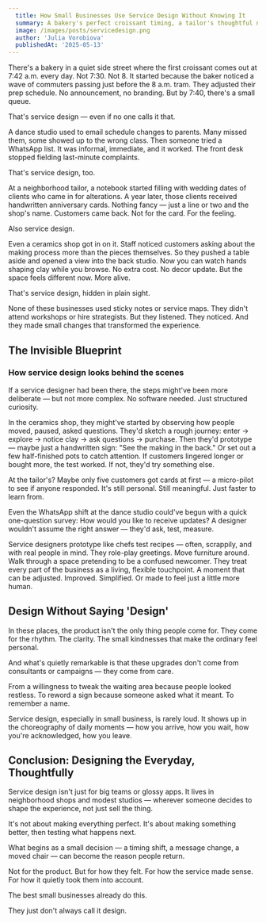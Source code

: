 ```yaml
---
  title: How Small Businesses Use Service Design Without Knowing It
  summary: A bakery's perfect croissant timing, a tailor's thoughtful notes, a ceramics shop's open studio - how small businesses master service design through simple, intuitive actions that create lasting customer connections.
  image: /images/posts/servicedesign.png
  author: 'Julia Vorobiova'
  publishedAt: '2025-05-13'
---
```


There's a bakery in a quiet side street where the first croissant comes out at 7:42 a.m. every day. Not 7:30. Not 8. It started because the baker noticed a wave of commuters passing just before the 8 a.m. tram. They adjusted their prep schedule. No announcement, no branding. But by 7:40, there's a small queue.

That's service design — even if no one calls it that.

A dance studio used to email schedule changes to parents. Many missed them, some showed up to the wrong class. Then someone tried a WhatsApp list. It was informal, immediate, and it worked. The front desk stopped fielding last-minute complaints.

That's service design, too.

At a neighborhood tailor, a notebook started filling with wedding dates of clients who came in for alterations. A year later, those clients received handwritten anniversary cards. Nothing fancy — just a line or two and the shop's name. Customers came back. Not for the card. For the feeling.

Also service design.

Even a ceramics shop got in on it. Staff noticed customers asking about the making process more than the pieces themselves. So they pushed a table aside and opened a view into the back studio. Now you can watch hands shaping clay while you browse. No extra cost. No decor update. But the space feels different now. More alive.

That's service design, hidden in plain sight.

None of these businesses used sticky notes or service maps. They didn't attend workshops or hire strategists. But they listened. They noticed. And they made small changes that transformed the experience.

## The Invisible Blueprint
### How service design looks behind the scenes

If a service designer had been there, the steps might've been more deliberate — but not more complex. No software needed. Just structured curiosity.

In the ceramics shop, they might've started by observing how people moved, paused, asked questions. They'd sketch a rough journey: enter → explore → notice clay → ask questions → purchase. Then they'd prototype — maybe just a handwritten sign: "See the making in the back." Or set out a few half-finished pots to catch attention. If customers lingered longer or bought more, the test worked. If not, they'd try something else.

At the tailor's? Maybe only five customers got cards at first — a micro-pilot to see if anyone responded. It's still personal. Still meaningful. Just faster to learn from.

Even the WhatsApp shift at the dance studio could've begun with a quick one-question survey: How would you like to receive updates? A designer wouldn't assume the right answer — they'd ask, test, measure.

Service designers prototype like chefs test recipes — often, scrappily, and with real people in mind. They role-play greetings. Move furniture around. Walk through a space pretending to be a confused newcomer. They treat every part of the business as a living, flexible touchpoint. A moment that can be adjusted. Improved. Simplified. Or made to feel just a little more human.

## Design Without Saying 'Design'

In these places, the product isn't the only thing people come for. They come for the rhythm. The clarity. The small kindnesses that make the ordinary feel personal.

And what's quietly remarkable is that these upgrades don't come from consultants or campaigns — they come from care.

From a willingness to tweak the waiting area because people looked restless.
To reword a sign because someone asked what it meant.
To remember a name.

Service design, especially in small business, is rarely loud. It shows up in the choreography of daily moments — how you arrive, how you wait, how you're acknowledged, how you leave.

## Conclusion: Designing the Everyday, Thoughtfully

Service design isn't just for big teams or glossy apps. It lives in neighborhood shops and modest studios — wherever someone decides to shape the experience, not just sell the thing.

It's not about making everything perfect. It's about making something better, then testing what happens next.

What begins as a small decision — a timing shift, a message change, a moved chair — can become the reason people return.

Not for the product. But for how they felt.
For how the service made sense.
For how it quietly took them into account.

The best small businesses already do this.

They just don't always call it design.
